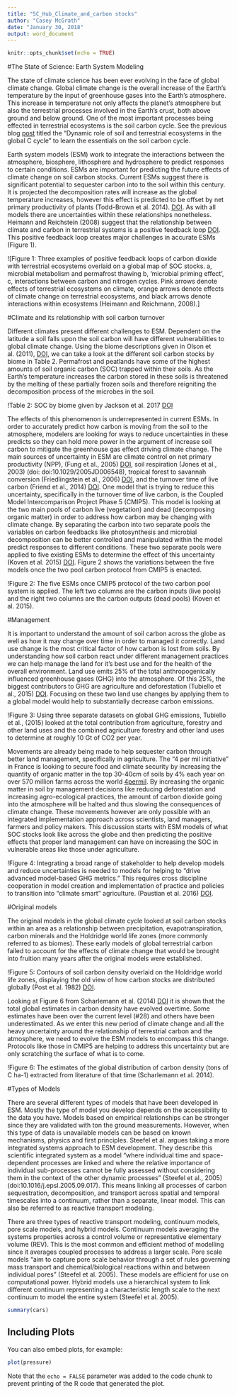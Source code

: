```yaml
---
title: "SC_Hub_Climate_and_carbon stocks"
author: "Casey McGrath"
date: "January 30, 2018"
output: word_document
---
```


```r
knitr::opts_chunk$set(echo = TRUE)
```

#The State of Science: Earth System Modeling 

The state of climate science has been ever evolving in the face of global climate change. Global climate change is the overall increase of the Earth’s temperature by the input of greenhouse gases into the Earth’s atmosphere. This increase in temperature not only affects the planet’s atmosphere but also the terrestrial processes involved in the Earth’s crust, both above ground and below ground. One of the most important processes being effected in terrestrial ecosystems is the soil carbon cycle. See the previous blog [post](https://powellcenter-soilcarbon.github.io/SOC-Hub/global-context/2017/05/04/Dynamic-role/) titled the “Dynamic role of soil and terrestrial ecosystems in the global C cycle” to learn the essentials on the soil carbon cycle. 

Earth system models (ESM) work to integrate the interactions between the atmosphere, biosphere, lithosphere and hydrosphere to predict responses to certain conditions. ESMs are important for predicting the future effects of climate change on soil carbon stocks. Current ESMs suggest there is significant potential to sequester carbon into to the soil within this century. It is projected the decomposition rates will increase as the global temperature increases, however this effect is predicted to be offset by net primary productivity of plants (Todd-Brown et al. 2014). [DOI](https://doi.org/10.5194/bg-11-2341-2014). As with all models there are uncertainties within these relationships nonetheless. Heimann and Reichstein (2008) suggest that the relationship between climate and carbon in terrestrial systems is a positive feedback loop [DOI](https://doi.org/10.1038/nature06591).  This positive feedback loop creates major challenges in accurate ESMs (Figure 1). 

![Figure 1: Three examples of positive feedback loops of carbon dioxide with terrestrial ecosystems overlaid on a global map of SOC stocks.  a, microbial metabolism and permafrost thawing b,  'microbial priming effect', c, interactions between carbon and nitrogen cycles. Pink arrows denote effects of terrestrial ecosystems on climate, orange arrows denote effects of climate change on terrestrial ecosystems, and black arrows denote interactions within ecosystems (Heimann and Reichmann, 2008).]

#Climate and its relationship with soil carbon turnover

Different climates present different challenges to ESM. Dependent on the latitude a soil falls upon the soil carbon will have different vulnerabilities to global climate change. Using the biome descriptions given in Olson et al. (2011), [DOI](https://doi.org/10.1641/0006-3568(2001)051[0933:TEOTWA]2.0.CO;2), we can take a look at the different soil carbon stocks by biome in Table 2.  Permafrost and peatlands have some of the highest amounts of soil organic carbon (SOC) trapped within their soils. As the Earth’s temperature increases the carbon stored in these soils is threatened by the melting of these partially frozen soils and therefore reigniting the decomposition process of the microbes in the soil. 

!Table 2: SOC by biome given by Jackson et al. 2017 [DOI](https://doi.org/10.1146/annurev-ecolsys-112414-054234)

The effects of this phenomenon is underrepresented in current ESMs. In order to accurately predict how carbon is moving from the soil to the atmosphere, modelers are looking for ways to reduce uncertainties in these predicts so they can hold more power in the argument of increase soil carbon to mitigate the greenhouse gas effect driving climate change. The main sources of uncertainty in ESM are climate control on net primary productivity (NPP), (Fung et al., 2005) [DOI](https://doi.org/10.1073/pnas.0504949102), soil respiration (Jones et al., 2003) (doi: doi:10.1029/2005JD006548), tropical forest to savannah conversion (Friedlingstein et al., 2006) [DOI](https://doi.org/10.1175/JCLI3800.1), and the turnover time of live carbon (Friend et al., 2014) [DOI](https://doi.org/10.1073/pnas.1222477110). One model that is trying to reduce this uncertainty, specifically in the turnover time of live carbon, is the Coupled Model Intercomparison Project Phase 5 (CMIP5). This model is looking at the two main pools of carbon live (vegetation) and dead (decomposing organic matter) in order to address how carbon may be changing with climate change. By separating the carbon into two separate pools the variables on carbon feedbacks like photosynthesis and microbial decomposition can be better controlled and manipulated within the model predict responses to different conditions.  These two separate pools were applied to five existing ESMs to determine the effect of this uncertainty (Koven et al. 2015) [DOI](https://doi.org/10.5194/bg-12-5211-2015). Figure 2 shows the variations between the five models once the two pool carbon protocol from CMIP5 is enacted.  

!Figure 2: The five ESMs once CMIP5 protocol of the two carbon pool system is applied. The left two columns are the carbon inputs (live pools) and the right two columns are the carbon outputs (dead pools) (Koven et al. 2015). 

#Management

It is important to understand the amount of soil carbon across the globe as well as how it may change over time in order to managed it correctly. Land use change is the most critical factor of how carbon is lost from soils. By understanding how soil carbon react under different management practices we can help manage the land for it’s best use and for the health of the overall environment. Land use emits  25% of the total anthropogenically influenced greenhouse gases (GHG) into the atmosphere. Of this 25%, the biggest contributors to GHG are agriculture and deforestation (Tubiello et al., 2015) [DOI](https://doi.org/10.1111/gcb.12865). Focusing on these two land use changes by applying them to a global model would help to substantially decrease carbon emissions. 

!Figure 3: Using three separate datasets on global GHG emissions, Tubiello et al., (2015) looked at the total contribution from agriculture, forestry and other land uses and the combined agriculture forestry and other land uses to determine at roughly 10 Gt of CO2 per year. 

Movements are already being made to help sequester carbon through better land management, specifically in agriculture. The “4 per mil initiative” in France is looking to secure food and climate security by increasing the quantity of organic matter in the top 30-40cm of soils by 4% each year on over 570 million farms across the world [4permil](https://www.4p1000.org/). By increasing the organic matter in soil by management decisions like reducing deforestation and increasing agro-ecological practices, the amount of carbon dioxide going into the atmosphere will be halted and thus slowing the consequences of climate change. These movements however are only possible with an integrated implementation approach across scientists, land managers, farmers and policy makers. This discussion starts with ESM models of what SOC stocks look like across the globe and then predicting the positive effects that proper land management can have on increasing the SOC in vulnerable areas like those under agriculture. 

!Figure 4: Integrating a broad range of stakeholder to help develop models and reduce uncertainties is needed to models for helping to “drive advanced model-based GHG metrics.” This requires cross discipline cooperation in model creation and implementation of practice and policies to transition into “climate smart” agriculture. (Paustian et al. 2016) [DOI](https://doi.org/10.1038/nature17174).  

#Original models

The original models in the global climate cycle looked at soil carbon stocks within an area as a relationship between precipitation, evapotranspiration, carbon minerals and the Holdridge world life zones (more commonly referred to as biomes). These early models of global terrestrial carbon failed to account for the effects of climate change that would be brought into fruition many years after the original models were established. 

!Figure 5: Contours of soil carbon density overlaid on the Holdridge world life zones, displaying the old view of how carbon stocks are distributed globally (Post et al. 1982) [DOI](https://doi.org/10.1038/298156a0).

Looking at Figure 6 from Scharlemann et al. (2014) [DOI](https://doi.org/0.4155/cmt.13.77) it is shown that the total global estimates in carbon density have evolved overtime. Some estimates have been over the current level (#28) and others have been underestimated.  As we enter this new period of climate change and all the heavy uncertainty around the relationship of terrestrial carbon and the atmosphere, we need to evolve the ESM models to encompass this change. Protocols like those in CMIP5 are helping to address this uncertainty but are only scratching the surface of what is to come. 

!Figure 6: The estimates of the global distribution of carbon density (tons of C ha-1) extracted from literature of that time (Scharlemann et al. 2014). 

#Types of Models 

There are several different types of models that have been developed in ESM. Mostly the type of model you develop depends on the accessibility to the data you have. Models based on empirical relationships can be stronger since they are validated with ton the ground measurements. However, when this type of data is unavailable models can be based on known mechanisms, physics  and first principles. Steefel et al. argues taking a more integrated systems approach to ESM development. They describe this scientific integrated system as a model “where individual time and space-dependent processes are linked and where the relative importance of individual sub-processes cannot be fully assessed without considering them in the context of the other dynamic processes” (Steefel et al., 2005) (doi:10.1016/j.epsl.2005.09.017). This means linking all processes of carbon sequestration, decomposition, and transport across spatial and temporal timescales into a continuum, rather than a separate, linear model.  This can also be referred to as reactive transport modeling. 

There are three types of reactive transport modeling, continuum models, pore scale models, and hybrid models. Continuum models averaging the systems properties across a control volume or representative elementary volume (REV). This is the most common and efficient method of modelling since it averages coupled processes to address a larger scale.  Pore scale models “aim to capture pore scale behavior through a set of rules governing mass transport and chemical/biological reactions within and between individual pores” (Steefel et al. 2005). These models are efficient for use on computational power. Hybrid models use a hierarchical system to link different continuum representing a characteristic length scale to the next continuum to model the entire system (Steefel et al. 2005). 


```r
summary(cars)
```

## Including Plots

You can also embed plots, for example:

```r
plot(pressure)
```

Note that the `echo = FALSE` parameter was added to the code chunk to prevent printing of the R code that generated the plot.
